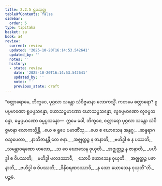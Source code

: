 ```yaml
---
title: 2.2.5 ရူပသုတ္တ
tableOfContents: false
sidebar:
  order: 5
type: tipitaka
basket: su
book: a4
review:
  current: review
  updated: '2025-10-20T16:14:53.542641'
  updated_by: ''
  notes: ''
  history:
  - state: review
    date: '2025-10-20T16:14:53.542641'
    updated_by: ''
    notes: ''
    previous_state: draft
---
```



<DynamicBreadcrumb />


<ReviewStatus review={frontmatter.review} showDetails={true} />

<HypothesisAnnotation frontmatter={frontmatter} />

<Division number="65" book="a4" e="ch" v="15" p="382">

<Paragraph number="478" book="a4">
“စတ္တာရောမေ, ဘိက္ခဝေ, ပုဂ္ဂလာ သန္တော သံဝိဇ္ဇမာနာ လောကသ္မိံ. ကတမေ စတ္တာရော? ရူပပ္ပမာဏော ရူပပ္ပသန္နော, ဃောသပ္ပမာဏော ဃောသပ္ပသန္နော, လူခပ္ပမာဏော လူခပ္ပသန္နော, ဓမ္မပ္ပမာဏော ဓမ္မပ္ပသန္နော—  ဣမေ ခေါ, ဘိက္ခဝေ, စတ္တာရော ပုဂ္ဂလာ သန္တော သံဝိဇ္ဇမာနာ လောကသ္မိန္တိ.
</Paragraph>

<Paragraph number="479" type="verses" book="a4">
_ယေ စ ရူပေ ပမာဏိံသု,_  
_ယေ စ ဃောသေန အနွဂူ;_  
_ဆန္ဒရာဂဝသူပေတာ,_  
_နာဘိဇာနန္တိ တေ ဇနာ._  

</Paragraph>

<Paragraph number="480" type="verses" book="a4">
_အဇ္ဈတ္တဉ္စ န ဇာနာတိ,_  
_ဗဟိဒ္ဓါ စ န ပဿတိ;_  
_သမန္တာဝရဏော ဗာလော,_  
_သ ဝေ ဃောသေန ဝုယှတိ._  

</Paragraph>

<Paragraph number="481" type="verses" book="a4">
_အဇ္ဈတ္တဉ္စ န ဇာနာတိ,_  
_ဗဟိဒ္ဓါ စ ဝိပဿတိ;_  
_ဗဟိဒ္ဓါ ဖလဒဿာဝီ,_  
_သောပိ ဃောသေန ဝုယှတိ._  

</Paragraph>

<Paragraph number="482" type="verses" book="a4">
_အဇ္ဈတ္တဉ္စ ပဇာနာတိ,_  
_ဗဟိဒ္ဓါ စ ဝိပဿတိ;_  
_ဝိနီဝရဏဒဿာဝီ,_  
_န သော ဃောသေန ဝုယှတီ”တိ._  


</Paragraph>
</Division>

<Paragraph number="483" type="center" book="a4">
ပဉ္စမံ.
</Paragraph>